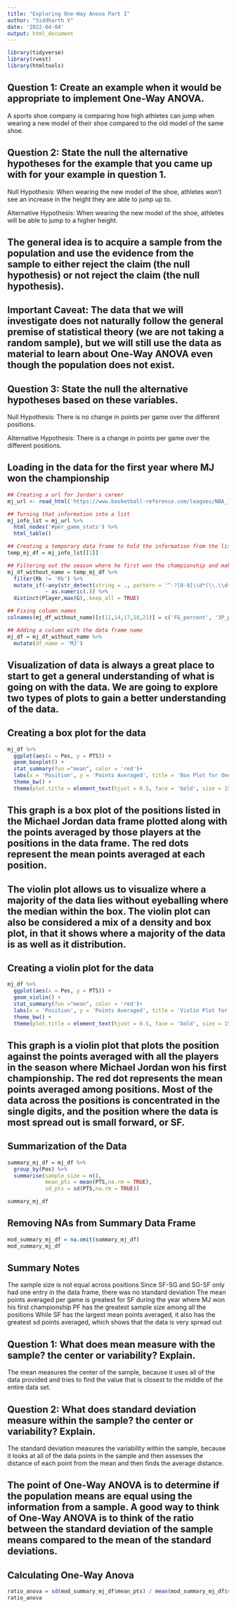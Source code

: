 ```yaml
---
title: "Exploring One-Way Anova Part I"
author: "Siddharth V"
date: '2022-04-04'
output: html_document
---
```


```r
library(tidyverse)
library(rvest)
library(htmltools)
```

## Question 1: Create an example when it would be appropriate to implement One-Way ANOVA.
  A sports shoe company is comparing how high athletes can jump when wearing a new model of their shoe compared to the old model of the same shoe.
  
## Question 2: State the null the alternative hypotheses for the example that you came up with for your example in question 1.
  Null Hypothesis: When wearing the new model of the shoe, athletes won't see an increase in the height they are able to jump up to.
  
  Alternative Hypothesis: When wearing the new model of the shoe, athletes will be able to jump to a higher height. 
  
## The general idea is to acquire a sample from the population and use the evidence from the sample to either reject the claim (the null hypothesis) or not reject the claim (the null hypothesis).

## Important Caveat: The data that we will investigate does not naturally follow the general premise of statistical theory (we are not taking a random sample), but we will still use the data as material to learn about One-Way ANOVA even though the population does not exist.
  
## Question 3: State the null the alternative hypotheses based on these variables.
  Null Hypothesis: There is no change in points per game over the different positions.
  
  Alternative Hypothesis: There is a change in points per game over the different positions.
  
## Loading in the data for the first year where MJ won the championship
```r
## Creating a url for Jordan's career
mj_url <- read_html('https://www.basketball-reference.com/leagues/NBA_1991_per_game.html')

## Turning that information into a list
mj_info_lst = mj_url %>%
  html_nodes('#per_game_stats') %>%
  html_table()

## Creating a temporary data frame to hold the information from the list
temp_mj_df = mj_info_lst[[1]]

## Filtering out the season where he first won the championship and making that the lj data frame
mj_df_without_name = temp_mj_df %>%
  filter(Rk != 'Rk') %>%
  mutate_if(~any(str_detect(string = ., pattern = '^-?[0-9]\\d*(\\.\\d+)?$')),
            ~ as.numeric(.)) %>%
  distinct(Player,max(G),.keep_all = TRUE)

## Fixing column names
colnames(mj_df_without_name)[c(11,14,17,18,21)] = c('FG_percent', '3P_percent', '2P_percent', 'eFG_percent', 'FT_percent')

## Adding a column with the data frame name
mj_df = mj_df_without_name %>%
  mutate(df_name = 'MJ')
```

## Visualization of data is always a great place to start to get a general understanding of what is going on with the data. We are going to explore two types of plots to gain a better understanding of the data.

## Creating a box plot for the data
```r
mj_df %>%  
  ggplot(aes(x = Pos, y = PTS)) +
  geom_boxplot() +
  stat_summary(fun ="mean", color = 'red')+
  labs(x = 'Position', y = 'Points Averaged', title = 'Box Plot for One-Way ANOVA') +
  theme_bw() +
  theme(plot.title = element_text(hjust = 0.5, face = 'bold', size = 15))
```
## This graph is a box plot of the positions listed in the Michael Jordan data frame plotted along with the points averaged by those players at the positions in the data frame. The red dots represent the mean points averaged at each position.

## The violin plot allows us to visualize where a majority of the data lies without eyeballing where the median within the box. The violin plot can also be considered a mix of a density and box plot, in that it shows where a majority of the data is as well as it distribution.

## Creating a violin plot for the data
```r
mj_df %>%  
  ggplot(aes(x = Pos, y = PTS)) +
  geom_violin() +
  stat_summary(fun ="mean", color = 'red')+
  labs(x = 'Position', y = 'Points Averaged', title = 'Violin Plot for One-Way ANOVA') +
  theme_bw() +
  theme(plot.title = element_text(hjust = 0.5, face = 'bold', size = 15))

```
## This graph is a violin plot that plots the position against the points averaged with all the players in the season where Michael Jordan won his first championship. The red dot represents the mean points averaged among positions. Most of the data across the positions is concentrated in the single digits, and the position where the data is most spread out is small forward, or SF.

## Summarization of the Data
```r
summary_mj_df = mj_df %>% 
  group_by(Pos) %>% 
  summarise(sample_size = n(),
            mean_pts = mean(PTS,na.rm = TRUE),
            sd_pts = sd(PTS,na.rm = TRUE))

summary_mj_df
```


## Removing NAs from Summary Data Frame
```r
mod_summary_mj_df = na.omit(summary_mj_df)
mod_summary_mj_df
```

## Summary Notes
  The sample size is not equal across positions
  Since SF-SG and SG-SF only had one entry in the data frame, there was no standard deviation
  The mean points averaged per game is greatest for SF during the year where MJ won his first championship
  PF has the greatest sample size among all the positions
  While SF has the largest mean points averaged, it also has the greatest sd points averaged, which shows that the data is very spread out
  
  
## Question 1: What does mean measure with the sample? the center or variability? Explain.
  The mean measures the center of the sample, because it uses all of the data provided and tries to find the value that is closest to the middle of the entire data set.
  
## Question 2: What does standard deviation measure within the sample? the center or variability? Explain.
  The standard deviation measures the variability within the sample, because it looks at all of the data points in the sample and then assesses the distance of each point from the mean and then finds the average distance.
  
## The point of One-Way ANOVA is to determine if the population means are equal using the information from a sample. A good way to think of One-Way ANOVA is to think of the ratio between the standard deviation of the sample means compared to the mean of the standard deviations.

## Calculating One-Way Anova
```r
ratio_anova = sd(mod_summary_mj_df$mean_pts) / mean(mod_summary_mj_df$sd_pts)
ratio_anova
```

  
  


  

